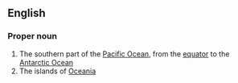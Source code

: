 ==English==

===Proper noun===
{{en-proper noun|sg=[[south|South]] [[Pacific]]}}

# The southern part of the [[Pacific Ocean]], from the [[equator]] to the [[Antarctic Ocean]]
# The islands of [[Oceania]]